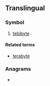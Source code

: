 {{also|tib}}
==Translingual==

===Symbol===
{{mul-symbol}}

# [[tebibyte]] {{gloss|2<sup>10</sup> (1024) [[gibibytes]] or 2<sup>40</sup> (1024<sup>4</sup>) [[byte]]s}}.

==== Related terms ====
* [[terabyte]]

===Anagrams===
* {{anagrams|en|a=bit|B.I.T.|ITB|TBI|bit}}